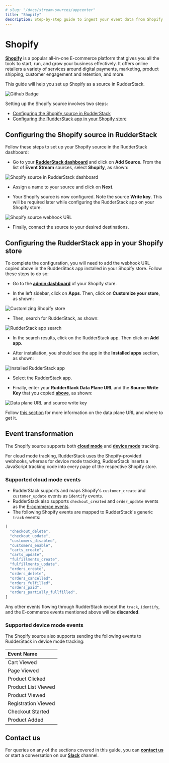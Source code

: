 ```yaml
---
# slug: "/docs/stream-sources/appcenter"
title: "Shopify"
description: Step-by-step guide to ingest your event data from Shopify into RudderStack.
---
```


# Shopify

[**Shopify**](https://www.shopify.in/) is a popular all-in-one E-commerce platform that gives you all the tools to start, run, and grow your business effectively. It offers online retailers a variety of services around digital payments, marketing, product shipping, customer engagement and retention, and more.

This guide will help you set up Shopify as a source in RudderStack.

<img src="https://img.shields.io/badge/stability-beta-blueviolet?style=for-the-badge&logo=github" alt="Github Badge" class="githubBadge" />

<div class="infoBlock">
  
  Setting up the Shopify source involves two steps:

<ul>
  <li><a href="#configuring-the-shopify-source-in-rudderstack">Configuring the Shopify source in RudderStack</a></li>
  <li><a href="#configuring-the-rudderstack-app-in-your-shopify-store">Configuring the RudderStack app in your Shopify store</a></li>
</ul>
</div>

## Configuring the Shopify source in RudderStack

Follow these steps to set up your Shopify source in the RudderStack dashboard:

- Go to your [**RudderStack dashboard**](https://app.rudderstack.com/) and click on **Add Source**. From the list of **Event Stream** sources, select **Shopify**, as shown:

<img src="../assets/event-stream-sources/shopify-1.png" alt="Shopify source in RudderStack dashboard" />

- Assign a name to your source and click on **Next**.

- Your Shopify source is now configured. Note the source **Write key**. This will be required later while configuring the RudderStack app on your Shopify store.

<img src="../assets/event-stream-sources/shopify-2.png" alt="Shopify source webhook URL" />

- Finally, connect the source to your desired destinations.

## Configuring the RudderStack app in your Shopify store

To complete the configuration, you will need to add the webhook URL copied above in the RudderStack app installed in your Shopify store. Follow these steps to do so:

- Go to the [**admin dashboard**](https://accounts.shopify.com/store-login) of your Shopify store.

- In the left sidebar, click on **Apps**. Then, click on **Customize your store**, as shown:

<img src="../assets/event-stream-sources/shopify-3.png" alt="Customizing Shopify store" />

- Then, search for RudderStack, as shown:

<img src="../assets/event-stream-sources/shopify-4.png" alt="RudderStack app search" />

- In the search results, click on the RudderStack app. Then click on **Add app**. 

- After installation, you should see the app in the **Installed apps** section, as shown:

<img src="../assets/event-stream-sources/shopify-5.png" alt="Installed RudderStack app" />

- Select the RudderStack app.

- Finally, enter your **RudderStack Data Plane URL** and the **Source Write Key** that you copied [**above**](#setting-up-the-shopify-source-in-rudderstack), as shown:

<img src="../assets/event-stream-sources/shopify-6.png" alt="Data plane URL and source write key" />

<div class="infoBlock">

Follow <a href="https://rudderstack.com/docs/get-started/installing-and-setting-up-rudderstack/#what-is-a-data-plane-url-where-do-i-get-it">this section</a> for more information on the data plane URL and where to get it.
</div>

## Event transformation

The Shopify source supports both [**cloud mode**](https://www.rudderstack.com/docs/connections/rudderstack-connection-modes/#cloud-mode) and [**device mode**](https://www.rudderstack.com/docs/connections/rudderstack-connection-modes/#device-mode) tracking.

<div class="infoBlock">

For cloud mode tracking, RudderStack uses the Shopify-provided webhooks, whereas for device mode tracking, RudderStack inserts a JavaScript tracking code into every page of the respective Shopify store.
</div>

### Supported cloud mode events

- RudderStack supports and maps Shopify's `customer_create` and `customer_update` events as `identify` events.
- RudderStack also supports `checkout_created` and `order_update` events as the [E-commerce events](https://rudderstack.com/docs/rudderstack-api/api-specification/rudderstack-ecommerce-events-specification/).
- The following Shopify events are mapped to RudderStack's generic `track` events:

```javascript
[
  "checkout_delete",
  "checkout_update",
  "customers_disabled",
  "customers_enable",
  "carts_create",
  "carts_update",
  "fulfillments_create",
  "fulfillments_update",
  "orders_create",
  "orders_delete",
  "orders_cancelled",
  "orders_fulfilled",
  "orders_paid",
  "orders_partially_fullfilled",
]
```

<div class="warningBlock">

Any other events flowing through RudderStack except the <code class="inline-code">track</code>, <code class="inline-code">identify</code>, and the E-commerce events mentioned above will be <strong>discarded</strong>.
</div>

### Supported device mode events

The Shopify source also supports sending the following events to RudderStack in device mode tracking:

| Event Name |
| :------------|
| Cart Viewed |
| Page Viewed |
| Product Clicked |
| Product List Viewed |
| Product Viewed |
| Registration Viewed |
| Checkout Started |
| Product Added |

## Contact us

For queries on any of the sections covered in this guide, you can [**contact us**](mailto:%20docs@rudderstack.com) or start a conversation on our [**Slack**](https://rudderstack.com/join-rudderstack-slack-community) channel.

